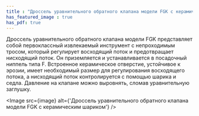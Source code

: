 ```yaml
---
title : "Дроссель уравнительного обратного клапана модели FGK с керамическим шариком"
has_featured_image : true
has_pdf: true
---
```


Дроссель уравнительного обратного клапана модели FGK представляет собой первоклассный извлекаемый инструмент с непроходимым тросом, который регулирует восходящий поток и предотвращает нисходящий поток. Он приземляется и устанавливается в посадочный ниппель типа F. Встроенное керамическое отверстие, устойчивое к эрозии, имеет необходимый размер для регулирования восходящего потока, а нисходящий поток контролируется с помощью шарика и седла.
Давление на клапане можно выровнять, сломав уравнительную заглушку.


<Image src={image} alt={'Дроссель уравнительного обратного клапана модели FGK с керамическим шариком'} />